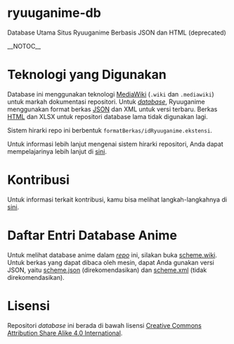 = ryuuganime-db =
Database Utama Situs Ryuuganime Berbasis JSON dan HTML (deprecated)

__NOTOC__

= Teknologi yang Digunakan =
Database ini menggunakan teknologi [https://en.wikipedia.org/wiki/MediaWiki MediaWiki] (<code>.wiki</code> dan <code>.mediawiki</code>)  untuk markah dokumentasi repositori. Untuk ''[https://id.wikipedia.org/wiki/JSON database]'', Ryuuganime menggunakan format berkas [https://wiki.ryuuganime.my.id/ketentuan-umum/definisi-kata/definisi-format-berkas#json JSON] dan XML untuk versi terbaru.
Berkas [https://wiki.ryuuganime.my.id/ketentuan-umum/definisi-kata/definisi-format-berkas#html HTML] dan XLSX untuk repositori database lama tidak digunakan lagi.

Sistem hirarki repo ini berbentuk <code>formatBerkas/idRyuuganime.ekstensi</code>.

Untuk informasi lebih lanjut mengenai sistem hirarki repositori, Anda dapat mempelajarinya lebih lanjut di [https://wiki.ryuuganime.my.id/kontribusi-data/sebelum-melanjutkan sini].

= Kontribusi =
Untuk informasi terkait kontribusi, kamu bisa melihat langkah-langkahnya di [https://wiki.ryuuganime.my.id/kontribusi-data/format-json sini].

= Daftar Entri Database Anime =
Untuk melihat database anime dalam ''[https://wiki.ryuuganime.my.id/ketentuan-umum/definisi-kata#repositori-kendali-versi repo]'' ini, silakan buka [[scheme.wiki]].
Untuk berkas yang dapat dibaca oleh mesin, dapat Anda gunakan versi JSON, yaitu [[scheme.json]] (direkomendasikan) dan [[scheme.xml]] (tidak direkomendasikan).

= Lisensi =
Repositori ''database'' ini berada di bawah lisensi [[LICENSE|Creative Commons Attribution Share Alike 4.0 International]].